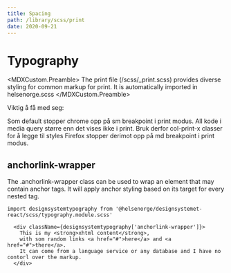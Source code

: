 ```yaml
---
title: Spacing
path: /library/scss/print
date: 2020-09-21
---
```



# Typography

<MDXCustom.Preamble>
  The print file (/scss/_print.scss) provides diverse styling for common markup for print. It is automatically imported
  in helsenorge.scss
</MDXCustom.Preamble>

Viktig å få med seg:

Som default stopper chrome opp på sm breakpoint i print modus. All kode i media query større enn det vises ikke i print. Bruk derfor col-print-x classer for å legge til styles
Firefox stopper derimot opp på md breakpoint i print modus.

## anchorlink-wrapper

The .anchorlink-wrapper class can be used to wrap an element that may contain anchor tags. It will apply anchor styling based on its target for every nested <a></a> tag.

```
import designsystemtypography from '@helsenorge/designsystemet-react/scss/typography.module.scss'

  <div className={designsystemtypography['anchorlink-wrapper']}>
    This is my <strong>xhtml content</strong>,
    with som random links <a href="#">here</a> and <a href="#">there</a>.
    It can come from a language service or any database and I have no contorl over the markup.
  </div>
```
